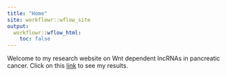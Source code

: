 ```yaml
---
title: "Home"
site: workflowr::wflow_site
output:
  workflowr::wflow_html:
    toc: false
---
```


Welcome to my research website on Wnt dependent lncRNAs in pancreatic cancer.
Click on this [link](1.firstanalysis.html) to see my results.
